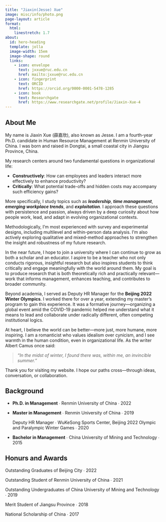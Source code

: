 ```yaml
---
title: "Jiaxin(Jesse) Xue"
image: misc/info/photo.png
page-layout: article
format: 
  html:
    linestretch: 1.7
about:
  id: hero-heading
  template: jolla
  image-width: 15em
  image-shape: round
  links:
    - icon: envelope
      text: jxxue@ruc.edu.cn
      href: mailto:jxxue@ruc.edu.cn
    - icon: fingerprint
      text: ORCID
      href: https://orcid.org/0000-0001-5478-1285
    - icon: book
      text: Researchgate
      href: https://www.researchgate.net/profile/Jiaxin-Xue-4
---
```


::: {#hero-heading}

:::

## About Me

My name is Jiaxin Xue (薛嘉欣), also known as Jesse. I am a fourth-year Ph.D. candidate in Human Resource Management at Renmin University of China. I was born and raised in Dongtai, a small coastal city in Jiangsu Province, China. 

My research centers around two fundamental questions in organizational life:

- **Constructively**: How can employees and leaders interact more effectively to enhance productivity?
- **Critically**: What potential trade-offs and hidden costs may accompany such efficiency gains?

More specifically, I study topics such as ***leadership***, ***time management***, ***emerging workplace trends***, and ***exploitation***. I approach these questions with persistence and passion, always driven by a deep curiosity about how people work, lead, and adapt in evolving organizational contexts.

Methodologically, I’m most experienced with survey and experimental designs, including multilevel and within-person data analysis. I’m also actively exploring qualitative and mixed-method approaches to strengthen the insight and robustness of my future research.

In the near future, I hope to join a university where I can continue to grow as both a scholar and an educator. I aspire to be a teacher who not only conducts rigorous, insightful research but also inspires students to think critically and engage meaningfully with the world around them. My goal is to produce research that is both theoretically rich and practically relevant—work that informs management, enhances teaching, and contributes to broader community.

Beyond academia, I served as Deputy HR Manager for the **Beijing 2022 Winter Olympics**. I worked there for over a year, extending my master’s program to gain this experience. It was a formative journey—organizing a global event amid the COVID-19 pandemic helped me understand what it means to lead and collaborate under radically different, often competing institutional logics.

At heart, I believe the world can be better—more just, more humane, more inspiring. I am a romanticist who values idealism over cynicism, and I see warmth in the human condition, even in organizational life. As the writer Albert Camus once said:

> *“In the midst of winter, I found there was, within me, an invincible summer.”*

Thank you for visiting my website. I hope our paths cross—through ideas, conversation, or collaboration.


## Background

- **Ph.D. in Management**  &#8729; Renmin University of China  &#8729;  2022

- **Master in Management**  &#8729; Renmin University of China  &#8729;  2019

    Deputy HR Manager  &#8729; WuKeSong Sports Center, Beijing 2022 Olympic and Paralympic Winter Games &#8729;  2020

- **Bachelor in Management**  &#8729; China University of Mining and Technology &#8729;  2015

## Honurs and Awards

Outstanding Graduates of Beijing City &#8729;  2022

Outstanding Student of Renmin University of China &#8729;  2021

Outstanding Undergraduates	 of China University of Mining and Technology &#8729;  2019

Merit Student of Jiangsu Province &#8729;  2018

National Scholarship of China &#8729;  2017